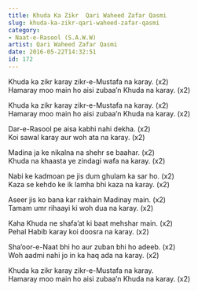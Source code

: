 ```yaml
---
title: Khuda Ka Zikr  Qari Waheed Zafar Qasmi
slug: khuda-ka-zikr-qari-waheed-zafar-qasmi
category: 
- Naat-e-Rasool (S.A.W.W)
artist: Qari Waheed Zafar Qasmi
date: 2016-05-22T14:32:51
id: 172
---
```


<p>Khuda ka zikr karay zikr-e-Mustafa na karay. (x2)<br />
Hamaray moo main ho aisi zubaa’n Khuda na karay. (x2)</p>
<p>Khuda ka zikr karay zikr-e-Mustafa na karay. (x2)<br />
Hamaray moo main ho aisi zubaa’n Khuda na karay. (x2)</p>
<p>Dar-e-Rasool pe aisa kabhi nahi dekha. (x2)<br />
Koi sawal karay aur woh ata na karay. (x2)</p>
<p>Madina ja ke nikalna na shehr se baahar. (x2)<br />
Khuda na khaasta ye zindagi wafa na karay. (x2)</p>
<p>Nabi ke kadmoan pe jis dum ghulam ka sar ho. (x2)<br />
Kaza se kehdo ke ik lamha bhi kaza na karay. (x2)</p>
<p>Aseer jis ko bana kar rakhain Madinay main. (x2)<br />
Tamam umr rihaayi ki woh dua na karay. (x2)</p>
<p>Kaha Khuda ne shafa’at ki baat mehshar main. (x2)<br />
Pehal Habib karay koi doosra na karay. (x2)</p>
<p>Sha’oor-e-Naat bhi ho aur zuban bhi ho adeeb. (x2)<br />
Woh aadmi nahi jo in ka haq ada na karay. (x2)</p>
<p>Khuda ka zikr karay zikr-e-Mustafa na karay.<br />
Hamaray moo main ho aisi zubaa’n Khuda na karay. (x2)</p>